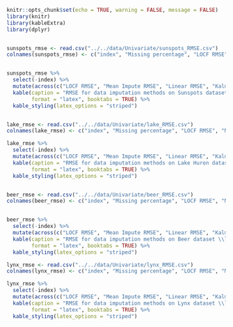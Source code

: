 


```r
knitr::opts_chunk$set(echo = TRUE, warning = FALSE, message = FALSE)
library(knitr)
library(kableExtra)
library(dplyr)


sunspots_rmse <- read.csv("../../data/Univariate/sunspots_RMSE.csv")
colnames(sunspots_rmse) <- c("index", "Missing percentage", "LOCF RMSE", "Mean Impute RMSE", "Linear RMSE", "Kalman RMSE")


sunspots_rmse %>% 
  select(-index) %>% 
  mutate(across(c("LOCF RMSE", "Mean Impute RMSE", "Linear RMSE", "Kalman RMSE"), \(x) round(x, 2))) %>%
  kable(caption = "RMSE for data imputation methods on Sunspots dataset \\label{tab:RMSE_sunspots}", 
        format = "latex", booktabs = TRUE) %>%
  kable_styling(latex_options = "striped")


lake_rmse <- read.csv("../../data/Univariate/lake_RMSE.csv")
colnames(lake_rmse) <- c("index", "Missing percentage", "LOCF RMSE", "Mean Impute RMSE", "Linear RMSE", "Kalman RMSE")

lake_rmse %>% 
  select(-index) %>% 
  mutate(across(c("LOCF RMSE", "Mean Impute RMSE", "Linear RMSE", "Kalman RMSE"), \(x) round(x, 2))) %>%
  kable(caption = "RMSE for data imputation methods on Lake Huron dataset \\label{tab:RMSE_lake}", 
        format = "latex", booktabs = TRUE) %>%
  kable_styling(latex_options = "striped")


beer_rmse <- read.csv("../../data/Univariate/beer_RMSE.csv")
colnames(beer_rmse) <- c("index", "Missing percentage", "LOCF RMSE", "Mean Impute RMSE", "Linear RMSE", "Kalman RMSE")


beer_rmse %>% 
  select(-index) %>% 
  mutate(across(c("LOCF RMSE", "Mean Impute RMSE", "Linear RMSE", "Kalman RMSE"), \(x) round(x, 2)))%>%
  kable(caption = "RMSE for data imputation methods on Beer dataset \\label{tab:RMSE_beer}", 
        format = "latex", booktabs = TRUE) %>%
  kable_styling(latex_options = "striped")

lynx_rmse <- read.csv("../../data/Univariate/lynx_RMSE.csv")
colnames(lynx_rmse) <- c("index", "Missing percentage", "LOCF RMSE", "Mean Impute RMSE", "Linear RMSE", "Kalman RMSE")

lynx_rmse %>% 
  select(-index) %>% 
  mutate(across(c("LOCF RMSE", "Mean Impute RMSE", "Linear RMSE", "Kalman RMSE"), \(x) round(x, 2))) %>%
  kable(caption = "RMSE for data imputation methods on Lynx dataset \\label{tab:RMSE_lynx}", 
        format = "latex", booktabs = TRUE) %>%
  kable_styling(latex_options = "striped")

```
